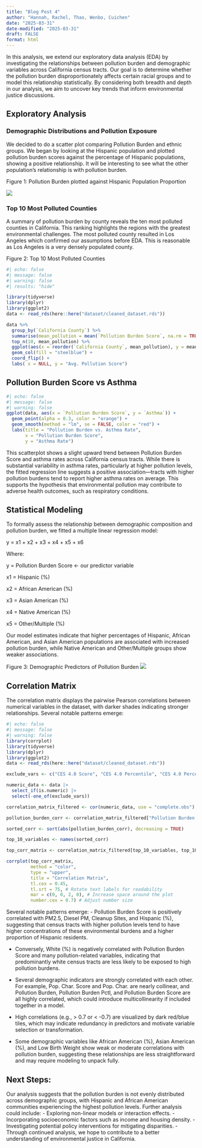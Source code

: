 ```yaml
---
title: "Blog Post 4"
author: "Hannah, Rachel, Thao, Wenbo, Cuichen"
date: "2025-03-31"
date-modified: "2025-03-31"
draft: FALSE
format: html
---
```


In this analysis, we extend our exploratory data analysis (EDA) by investigating the relationships between pollution burden and demographic variables across California census tracts. Our goal is to determine whether the pollution burden disproportionately affects certain racial groups and to model this relationship statistically. By considering both breadth and depth in our analysis, we aim to uncover key trends that inform environmental justice discussions.


## Exploratory Analysis

### Demographic Distributions and Pollution Exposure
We decided to do a scatter plot comparing Pollution Burden and ethnic groups. We began by looking at the Hispanic population and plotted pollution burden scores against the percentage of Hispanic populations, showing a positive relationship. It will be interesting to see what the other population’s relationship is with pollution burden. 

Figure 1: Pollution Burden plotted against Hispanic Population Proportion 

![](/images/blog4_a.png){fig-alt="Pollution Burden vs Hispanic Population"}

### Top 10 Most Polluted Counties
A summary of pollution burden by county reveals the ten most polluted counties in California. This ranking highlights the regions with the greatest environmental challenges. The most polluted county resulted in Los Angeles which confirmed our assumptions before EDA. This is reasonable as Los Angeles is a very densely populated county. 

Figure 2: Top 10 Most Polluted Counties 

```r
#| echo: false
#| message: false
#| warning: false
#| results: "hide"

library(tidyverse)
library(dplyr)
library(ggplot2)
data <- read_rds(here::here("dataset/cleaned_dataset.rds"))

data %>%
  group_by(`California County`) %>%
  summarise(mean_pollution = mean(`Pollution Burden Score`, na.rm = TRUE)) %>%
  top_n(10, mean_pollution) %>%
  ggplot(aes(x = reorder(`California County`, mean_pollution), y = mean_pollution)) +
  geom_col(fill = "steelblue") +
  coord_flip() +
  labs( x = NULL, y = "Avg. Pollution Score")
```

## Pollution Burden Score vs Asthma

```r
#| echo: false
#| message: false
#| warning: false
ggplot(data, aes(x = `Pollution Burden Score`, y = `Asthma`)) +
  geom_point(alpha = 0.3, color = "orange") +
  geom_smooth(method = "lm", se = FALSE, color = "red") +
  labs(title = "Pollution Burden vs. Asthma Rate",
       x = "Pollution Burden Score",
       y = "Asthma Rate")
```
This scatterplot shows a slight upward trend between Pollution Burden Score and asthma rates across California census tracts. While there is substantial variability in asthma rates, particularly at higher pollution levels, the fitted regression line suggests a positive association—tracts with higher pollution burdens tend to report higher asthma rates on average. This supports the hypothesis that environmental pollution may contribute to adverse health outcomes, such as respiratory conditions.

## Statistical Modeling

To formally assess the relationship between demographic composition and pollution burden, we fitted a multiple linear regression model:
    
y = x1 + x2 + x3 + x4 + x5 + x6

Where:

y = Pollution Burden Score <- our predictor variable

x1 = Hispanic (%)

x2 = African American (%)

x3 = Asian American (%)

x4 = Native American (%)

x5 = Other/Multiple (%)
    
Our model estimates indicate that higher percentages of Hispanic, African American, and Asian American populations are associated with increased pollution burden, while Native American and Other/Multiple groups show weaker associations.

Figure 3: Demographic Predictors of Pollution Burden
![](/images/blog4_c.png){fig-alt="Demographic Predictors of Pollution Burden"}

## Correlation Matrix

The correlation matrix displays the pairwise Pearson correlations between numerical variables in the dataset, with darker shades indicating stronger relationships. Several notable patterns emerge:
```r
#| echo: false
#| message: false
#| warning: false
library(corrplot)
library(tidyverse)
library(dplyr)
library(ggplot2)
data <- read_rds(here::here("dataset/cleaned_dataset.rds"))

exclude_vars <- c("CES 4.0 Score", "CES 4.0 Percentile", "CES 4.0 Percentile Range", "Pollution                        Burden Pctl", "Longitude", "Latitude", "Ozone Pctl", "PM2.5 Pctl","Diesel PM Pctl", "Tox. Release Pctl", "Traffic Pctl", "Cleanup Sites Pctl",  "Haz. Waste Pctl", "Solid Waste Pctl", "Pollution Burden", "Asthma Pctl", "Low Birth Weight Pctl", "Cardiovascular Disease Pctl","Pop. Char. Pctl")

numeric_data <- data |>
  select_if(is.numeric) |>
  select(-one_of(exclude_vars))

correlation_matrix_filtered <- cor(numeric_data, use = "complete.obs")

pollution_burden_corr <- correlation_matrix_filtered["Pollution Burden Score",]

sorted_corr <- sort(abs(pollution_burden_corr), decreasing = TRUE)

top_10_variables <- names(sorted_corr)

top_corr_matrix <- correlation_matrix_filtered[top_10_variables, top_10_variables]

corrplot(top_corr_matrix, 
         method = "color", 
         type = "upper", 
         title = "Correlation Matrix", 
         tl.cex = 0.45, 
         tl.srt = 75, # Rotate text labels for readability
         mar = c(0, 0, 2, 0), # Increase space around the plot
         number.cex = 0.7) # Adjust number size

```

Several notable patterns emerge:
- Pollution Burden Score is positively correlated with PM2.5, Diesel PM, Cleanup Sites, and Hispanic (%), suggesting that census tracts with higher pollution levels tend to have higher concentrations of these environmental burdens and a higher proportion of Hispanic residents.

- Conversely, White (%) is negatively correlated with Pollution Burden Score and many pollution-related variables, indicating that predominantly white census tracts are less likely to be exposed to high pollution burdens.

- Several demographic indicators are strongly correlated with each other. For example, Pop. Char. Score and Pop. Char. are nearly collinear, and Pollution Burden, Pollution Burden Pctl, and Pollution Burden Score are all highly correlated, which could introduce multicollinearity if included together in a model.

- High correlations (e.g., > 0.7 or < -0.7) are visualized by dark red/blue tiles, which may indicate redundancy in predictors and motivate variable selection or transformation.

- Some demographic variables like African American (%), Asian American (%), and Low Birth Weight show weak or moderate correlations with pollution burden, suggesting these relationships are less straightforward and may require modeling to unpack fully.

## Next Steps:
Our analysis suggests that the pollution burden is not evenly distributed across demographic groups, with Hispanic and African American communities experiencing the highest pollution levels. Further analysis could include:
- Exploring non-linear models or interaction effects.
- Incorporating socioeconomic factors such as income and housing density.
- Investigating potential policy interventions for mitigating disparities.
- Through continued analysis, we hope to contribute to a better understanding of environmental justice in California.
